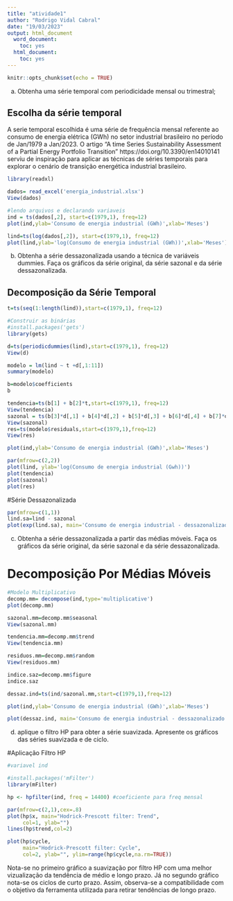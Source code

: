 ```yaml
---
title: "atividade1"
author: "Rodrigo Vidal Cabral"
date: "19/03/2023"
output: html_document
  word_document:
    toc: yes
  html_document:
    toc: yes
---
```


```r
knitr::opts_chunk$set(echo = TRUE)
```

a) Obtenha uma série temporal com periodicidade mensal ou trimestral;

## Escolha da série temporal
A serie temporal escolhida é uma série de frequência mensal referente ao consumo de energia elétrica (GWh) no setor industrial brasileiro no período de Jan/1979 a Jan/2023. 
O artigo "A time Series Sustainability Assessment of a Partial Energy Portfolio Transition" https://doi.org/10.3390/en14010141 serviu de inspiração para aplicar as técnicas de séries temporais para explorar o cenário de transição energética industrial brasileiro. 

```r
library(readxl)

dados= read_excel('energia_industrial.xlsx')
View(dados)
```

```r
#lendo arquivos e declarando variaveis
ind = ts(dados[,2], start=c(1979,1), freq=12)
plot(ind,ylab='Consumo de energia industrial (GWh)',xlab='Meses')

lind=ts(log(dados[,2]), start=c(1979,1), freq=12)
plot(lind,ylab='log(Consumo de energia industrial (GWh))',xlab='Meses')

```

b) Obtenha a série dessazonalizada usando a técnica de variáveis dummies. Faça os gráficos da série original, da série sazonal e da série dessazonalizada.

## Decomposição da Série Temporal
```r
t=ts(seq(1:length(lind)),start=c(1979,1), freq=12)

#Construir as binárias
#install.packages('gets')
library(gets)

d=ts(periodicdummies(lind),start=c(1979,1), freq=12)
View(d)

modelo = lm(lind ~ t +d[,1:11])
summary(modelo)

b=modelo$coefficients
b

tendencia=ts(b[1] + b[2]*t,start=c(1979,1), freq=12)
View(tendencia)
sazonal = ts(b[3]*d[,1] + b[4]*d[,2] + b[5]*d[,3] + b[6]*d[,4] + b[7]*d[,5] + b[8]*d[,6] + b[9]*d[,7] + b[10]*d[,8] + b[11]*d[,9] + b[12]*d[,10] + b[13]*d[,11],start=c(1979,1),freq=12)
View(sazonal)
res=ts(modelo$residuals,start=c(1979,1),freq=12)
View(res)

plot(ind,ylab='Consumo de energia industrial (GWh)',xlab='Meses')

par(mfrow=c(2,2))
plot(lind, ylab='log(Consumo de energia industrial (Gwh))')
plot(tendencia)
plot(sazonal)
plot(res)
```


#Série Dessazonalizada
```r
par(mfrow=c(1,1))
lind.sa=lind - sazonal
plot(exp(lind.sa), main='Consumo de energia industrial - dessazonalizado por variáveis dummies')
```

c) Obtenha a série dessazonalizada a partir das médias móveis. Faça os gráficos da série original, da série sazonal e da série dessazonalizada.

# Decomposição Por Médias Móveis

```r
#Modelo Multiplicativo
decomp.mm= decompose(ind,type='multiplicative')
plot(decomp.mm)

sazonal.mm=decomp.mm$seasonal
View(sazonal.mm)

tendencia.mm=decomp.mm$trend
View(tendencia.mm)

residuos.mm=decomp.mm$random
View(residuos.mm)

indice.saz=decomp.mm$figure
indice.saz

dessaz.ind=ts(ind/sazonal.mm,start=c(1979,1),freq=12)

plot(ind,ylab='Consumo de energia industrial (GWh)',xlab='Meses')

plot(dessaz.ind, main='Consumo de energia industrial - dessazonalizado por médias móveis')
```


d) aplique o filtro HP para obter a série suavizada. Apresente os gráficos das séries suavizada e de ciclo.

#Aplicação Filtro HP
```r
#variavel ind

#install.packages('mFilter')
library(mFilter)

hp <- hpfilter(ind, freq = 14400) #coeficiente para freq mensal 

par(mfrow=c(2,1),cex=.8)
plot(hp$x, main="Hodrick-Prescott filter: Trend",
     col=1, ylab="")
lines(hp$trend,col=2)

plot(hp$cycle,
     main="Hodrick-Prescott filter: Cycle",
     col=2, ylab="", ylim=range(hp$cycle,na.rm=TRUE))
```

Nota-se no primeiro gráfico a suavização por filtro HP com uma melhor vizualização da tendência de médio e longo prazo. Já no segundo gráfico nota-se os ciclos de curto prazo. Assim, observa-se a compatibilidade com o objetivo da ferramenta utilizada para retirar tendências de longo prazo. 
